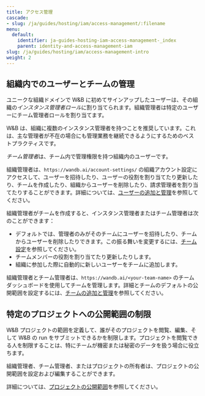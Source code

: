 ```yaml
---
title: アクセス管理
cascade:
- slug: /ja/guides/hosting/iam/access-management/:filename
menu:
  default:
    identifier: ja-guides-hosting-iam-access-management-_index
    parent: identity-and-access-management-iam
slug: /ja/guides/hosting/iam/access-management-intro
weight: 2
---
```


## 組織内でのユーザーとチームの管理

ユニークな組織ドメインで W&B に初めてサインアップしたユーザーは、その組織の*インスタンス管理者ロール*に割り当てられます。組織管理者は特定のユーザーにチーム管理者ロールを割り当てます。

<Note>
W&B は、組織に複数のインスタンス管理者を持つことを推奨しています。これは、主な管理者が不在の場合にも管理業務を継続できるようにするためのベストプラクティスです。
</Note>

*チーム管理者*は、チーム内で管理権限を持つ組織内のユーザーです。

組織管理者は、`https://wandb.ai/account-settings/` の組織アカウント設定にアクセスして、ユーザーを招待したり、ユーザーの役割を割り当てたり更新したり、チームを作成したり、組織からユーザーを削除したり、請求管理者を割り当てたりすることができます。詳細については、[ユーザーの追加と管理](/ja/./manage-organization.md#add-and-manage-users)を参照してください。

組織管理者がチームを作成すると、インスタンス管理者またはチーム管理者は次のことができます：

- デフォルトでは、管理者のみがそのチームにユーザーを招待したり、チームからユーザーを削除したりできます。この振る舞いを変更するには、[チーム設定](/ja/guides/models/app/settings-page/team-settings.md#privacy)を参照してください。
- チームメンバーの役割を割り当てたり更新したりします。
- 組織に参加した際に自動的に新しいユーザーをチームに追加します。

組織管理者とチーム管理者は、`https://wandb.ai/<your-team-name>` のチームダッシュボードを使用してチームを管理します。詳細とチームのデフォルトの公開範囲を設定するには、[チームの追加と管理](/ja/./manage-organization.md#add-and-manage-teams)を参照してください。

## 特定のプロジェクトへの公開範囲の制限

W&B プロジェクトの範囲を定義して、誰がそのプロジェクトを閲覧、編集、そして W&B の run をサブミットできるかを制限します。プロジェクトを閲覧できる人を制限することは、特にチームが機密または秘密のデータを扱う場合に役立ちます。

組織管理者、チーム管理者、またはプロジェクトの所有者は、プロジェクトの公開範囲を設定および編集することができます。

詳細については、[プロジェクトの公開範囲](/ja/./restricted-projects)を参照してください。